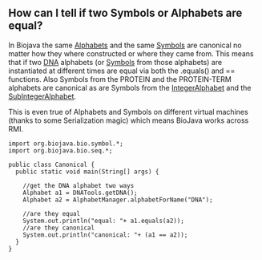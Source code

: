 == How can I tell if two Symbols or Alphabets are equal? ==

In Biojava the same [http://www.biojava.org/docs/api14/org/biojava/bio/symbol/Alphabet.html Alphabets] and the same [http://www.biojava.org/docs/api14/org/biojava/bio/symbol/Symbol.html Symbols] are canonical no matter how they where constructed or where they came from. This means that if two [[wp:DNA|DNA]] alphabets (or [http://www.biojava.org/docs/api14/org/biojava/bio/symbol/Symbol.html Symbols] from those alphabets) are instantiated at different times are equal via both the .equals() and == functions. Also Symbols from the PROTEIN and the PROTEIN-TERM alphabets are canonical as are Symbols from the [http://www.biojava.org/docs/api14/org/biojava/bio/symbol/IntegerAlphabet.html IntegerAlphabet] and the [http://www.biojava.org/docs/api14/org/biojava/bio/symbol/SubIntegerAlphabet.html SubIntegerAlphabet].

This is even true of Alphabets and Symbols on different virtual machines (thanks to some Serialization magic) which means BioJava works across RMI.


<pre>
import org.biojava.bio.symbol.*;
import org.biojava.bio.seq.*;

public class Canonical {
  public static void main(String[] args) {

    //get the DNA alphabet two ways
    Alphabet a1 = DNATools.getDNA();
    Alphabet a2 = AlphabetManager.alphabetForName("DNA");

    //are they equal
    System.out.println("equal: "+ a1.equals(a2));
    //are they canonical
    System.out.println("canonical: "+ (a1 == a2));
  }
}
</pre>